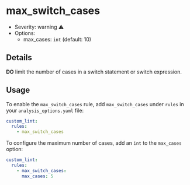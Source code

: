 # max_switch_cases

- Severity: warning ⚠️
- Options:
  - max_cases: `int` (default: 10)

## Details

**DO** limit the number of cases in a switch statement or switch expression.

## Usage

To enable the `max_switch_cases` rule, add `max_switch_cases` under `rules` in your `analysis_options.yaml` file:

```yaml
custom_lint:
  rules:
    - max_switch_cases
```

To configure the maximum number of cases, add an `int` to the `max_cases` option:

```yaml
custom_lint:
  rules:
    - max_switch_cases:
      max_cases: 5
```
